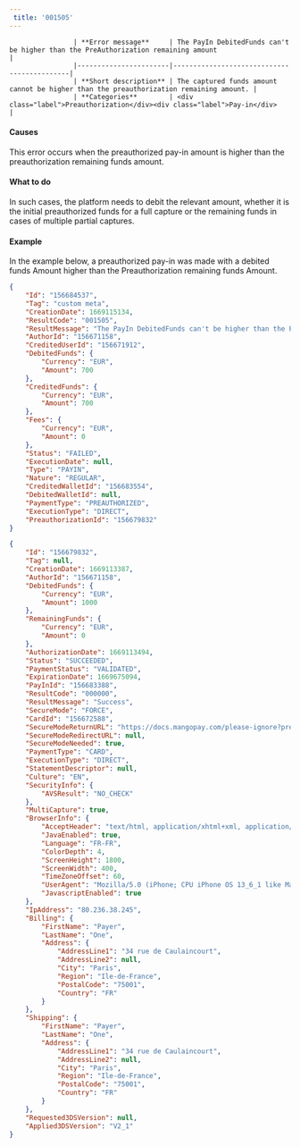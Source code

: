 ---  
 title: '001505'  
---  


                    | **Error message**     | The PayIn DebitedFunds can't be higher than the PreAuthorization remaining amount                   |
                    |-----------------------|--------------------------------------------|
                    | **Short description** | The captured funds amount cannot be higher than the preauthorization remaining amount. |
                    | **Categories**        | <div class="label">Preauthorization</div><div class="label">Pay-in</div>                         |
                  

#### Causes  

This error occurs when the preauthorized pay-in amount is higher than the preauthorization remaining funds amount.  

#### What to do  

In such cases, the platform needs to debit the relevant amount, whether it is the initial preauthorized funds for a full capture or the remaining funds in cases of multiple partial captures.  

#### Example  

In the example below, a preauthorized pay-in was made with a debited funds Amount higher than the Preauthorization remaining funds Amount.  
```json Failed pay-in response
{
    "Id": "156684537",
    "Tag": "custom meta",
    "CreationDate": 1669115134,
    "ResultCode": "001505",
    "ResultMessage": "The PayIn DebitedFunds can't be higher than the PreAuthorization remaining amount",
    "AuthorId": "156671158",
    "CreditedUserId": "156671912",
    "DebitedFunds": {
        "Currency": "EUR",
        "Amount": 700
    },
    "CreditedFunds": {
        "Currency": "EUR",
        "Amount": 700
    },
    "Fees": {
        "Currency": "EUR",
        "Amount": 0
    },
    "Status": "FAILED",
    "ExecutionDate": null,
    "Type": "PAYIN",
    "Nature": "REGULAR",
    "CreditedWalletId": "156683554",
    "DebitedWalletId": null,
    "PaymentType": "PREAUTHORIZED",
    "ExecutionType": "DIRECT",
    "PreauthorizationId": "156679832"
}
```  
```json Preauthorization object
{
    "Id": "156679832",
    "Tag": null,
    "CreationDate": 1669113387,
    "AuthorId": "156671158",
    "DebitedFunds": {
        "Currency": "EUR",
        "Amount": 1000
    },
    "RemainingFunds": {
        "Currency": "EUR",
        "Amount": 0
    },
    "AuthorizationDate": 1669113494,
    "Status": "SUCCEEDED",
    "PaymentStatus": "VALIDATED",
    "ExpirationDate": 1669675094,
    "PayInId": "156683388",
    "ResultCode": "000000",
    "ResultMessage": "Success",
    "SecureMode": "FORCE",
    "CardId": "156672588",
    "SecureModeReturnURL": "https://docs.mangopay.com/please-ignore?preAuthorizationId=156679832",
    "SecureModeRedirectURL": null,
    "SecureModeNeeded": true,
    "PaymentType": "CARD",
    "ExecutionType": "DIRECT",
    "StatementDescriptor": null,
    "Culture": "EN",
    "SecurityInfo": {
        "AVSResult": "NO_CHECK"
    },
    "MultiCapture": true,
    "BrowserInfo": {
        "AcceptHeader": "text/html, application/xhtml+xml, application/xml;q=0.9, /;q=0.8",
        "JavaEnabled": true,
        "Language": "FR-FR",
        "ColorDepth": 4,
        "ScreenHeight": 1800,
        "ScreenWidth": 400,
        "TimeZoneOffset": 60,
        "UserAgent": "Mozilla/5.0 (iPhone; CPU iPhone OS 13_6_1 like Mac OS X) AppleWebKit/605.1.15 (KHTML, like Gecko) Mobile/15E148",
        "JavascriptEnabled": true
    },
    "IpAddress": "80.236.38.245",
    "Billing": {
        "FirstName": "Payer",
        "LastName": "One",
        "Address": {
            "AddressLine1": "34 rue de Caulaincourt",
            "AddressLine2": null,
            "City": "Paris",
            "Region": "Ile-de-France",
            "PostalCode": "75001",
            "Country": "FR"
        }
    },
    "Shipping": {
        "FirstName": "Payer",
        "LastName": "One",
        "Address": {
            "AddressLine1": "34 rue de Caulaincourt",
            "AddressLine2": null,
            "City": "Paris",
            "Region": "Ile-de-France",
            "PostalCode": "75001",
            "Country": "FR"
        }
    },
    "Requested3DSVersion": null,
    "Applied3DSVersion": "V2_1"
}
```